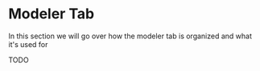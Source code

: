 # Modeler Tab

In this section we will go over how the modeler tab is organized and what it's used for

TODO
